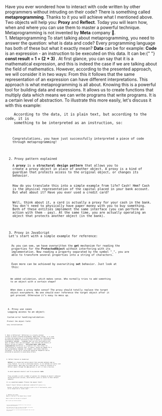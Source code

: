 <Prelude>
  <M>
    Have you ever wondered how to interact with code written by other
    programmers without intruding on their code?
  </M>
  <M>
    There is something called <B>metaprogramming</B>. Thanks to it you will
    achieve what I mentioned above.
  </M>
  <M>
    Two objects will help you: <B>Proxy</B> and <B>Reflect</B>. Today you will
    learn how, when and where you can use them to master a powerful technique.
  </M>
  <Hint hasBg>
    Metaprogramming is not invented by <B>Meta</B> company 🤡.
  </Hint>
</Prelude>

<Section>
  <XL>1. Metaprogramming</XL>
  <M>
    To start talking about metaprogramming, you need to answer the question:
    what is data and code? Every programming language has both of these but what
    it exactly mean?
  </M>
  <M>
    <B>Data</B> can be for example:
  </M>
  <List items="number, symbol, array, object, string" />
  <M>
    <B>Code</B> is an expression - an instruction to be executed on this data.
    It can be:{" "}
    <B hasBg fullBg>
      const result = 1 + (2 * 3)
    </B>
    .
  </M>
  <M>
    At first glance, you can say that it is a mathematical expression, and this
    is indeed the case if we are talking about the field of mathematics.
    However, according to the presented approach, we will consider it in two
    ways:
  </M>
  <List items="by data: '1 + (2 * 3)' - is a string!, by code: '1 + (2 * 3)' - is it code snippet? Then it is 7!" />
  <M>
    From this it follows that the same representation of an expression can have
    different interpretations. This approach is what metaprogramming is all
    about.
  </M>
  <M>
    Knowing this is a powerful tool for building data and expressions. It allows
    us to create functions that multiply data which means we can write programs
    that write programs. It is a certain level of abstraction.
  </M>
  <M>To illustrate this more easily, let's discuss it with this example:</M>
  <Code
    description="For loop"
    src="/snippets/proxy-and-reflect-in-javascript/for.js"
  />
  <M>
    According to the data, it is plain text, but according to the code, it is
    something to be interpreted as an instruction, so:
  </M>
  <Code
    description="For as set of instructions"
    src="/snippets/proxy-and-reflect-in-javascript/for-pseudo.txt"
  />
  <M>
    Congratulations, you have just successfully interpreted a piece of code
    through metaprogramming!
  </M>
</Section>

<Section>
  <XL>2. Proxy pattern explained</XL>
  <M>
    A <B>proxy</B> is a <B>structural design pattern</B> that allows you to
    create a proxy object in place of another object. A proxy is a kind of
    guardian that protects access to the original object, or changes its
    behavior.
  </M>
  <M>
    How do you translate this into a simple example from life? Cash! Hmm? Cash
    is the physical representation of the capital placed in your bank account.
    But what about it? Have you ever used a credit card?
  </M>
  <M>
    Well, think about it, a card is actually a proxy for your cash in the bank.
    You don't need to physically have paper money with you to buy something.
    Both of these entities implement the same interface (you can perform an
    action with them - pay). At the same time, you are actually operating an
    object that protects another object (in the bank).
  </M>
</Section>

<Section>
  <XL>3. Proxy in JavaScript</XL>
  <M>Let's start with a simple example for reference:</M>
  <Code
    description="Your first proxy"
    src="/snippets/proxy-and-reflect-in-javascript/first-proxy.js"
  />
  <M>
    As you can see, we have overwritten the <B>get</B> mechanism for reading the
    properties for the <B>ProtectedObject</B> without interfering with its
    implementation. Now reading a property separated by the symbol "_", you are
    able to transform several properties into a string of characters.
  </M>
  <M>
    Even more can be achieved by overwriting <B>set</B> behavior. Just look at
    this:
  </M>
  <Code
    description="Strict"
    src="/snippets/proxy-and-reflect-in-javascript/set-change.js"
  />
  <M>
    We added validation, which makes sense. Who normally tries to add something
    to an object with a certain shape?
  </M>
  <Hint hasBg>
    When does a proxy make sense? The proxy should totally replace the target
    object everywhere. No one should ever reference the target object after it
    got proxied. Otherwise it’s easy to mess up.
  </Hint>
</Section>

<Section>
  <XL>4. Proxy use cases</XL>
  <M>Logging access to an object:</M>
  <Code
    description="Logging properties"
    src="/snippets/proxy-and-reflect-in-javascript/logging-access-to-obj.js"
  />
  <M>Custom error handling/validation:</M>
  <Code
    description="Cool validation"
    src="/snippets/proxy-and-reflect-in-javascript/validation.js"
  />
  <M>Protect the object field:</M>
  <Code
    description="Like a guard"
    src="/snippets/proxy-and-reflect-in-javascript/guard.js"
  />
  <M>Lazy initialization:</M>
  <Code
    description="Lazy"
    src="/snippets/proxy-and-reflect-in-javascript/lazy.js"
  />
</Section>

<Section>

  <XL>5. What is Reflection?</XL>
  <M>
    Reflection is a closely related concept to object-oriented programming. 
    Among other things, it is used to check the properties of a class/object/method. 
    This technique allows building more dynamic functionality that is native to a particular programming language.
  </M>
  <M>
    Languages that use this functionality are able to modify their own environment, 
    thus setting side effects of default actions on objects.
  </M>
  <M>
    <M><B>With great power comes great responsibility!</B></M>
    Reflection is a powerful tool that allows for the existence of scenarios that, in theory, 
    should not happen for a given programming language (for example, overriding read-only variables). 
    So the use of reflection should be thoughtful and as protected as possible to avoid messy effects.
  </M>
</Section>
<Section>
  <XL>6. Reflect feature in JavaScript</XL>
  <M>
    <B>Reflect</B> is a Javascript native object that provides methods same as
    proxy feature. It is not a functional object, so its methods are static (not
    constructable). What does this mean? We can't create an instance of a
    Reflect object through the <B>new</B> operator or call it like a function.
  </M>
  <M>
    So which approach should I use? In my opinion: <B>both</B>.
  </M>
  <M>
    Proxy provides us with a number of options for changing an object's behavior
    during particular actions, while Reflect gives us access to their default
    behavior.
  </M>
  <M>It is a modified example "Protect the object field":</M>
  <Code
    description="Guard but with Reflect"
    src="/snippets/proxy-and-reflect-in-javascript/reflect-guard.js"
  />
  <M>Simpler? Clearer? Without an additional condition? Of course it is.</M>
  <M>
    Besides, the Reflect object provides us with a lot of functionality, which
    can be categorized as "syntax sugar".
  </M>
</Section>

<Section>
  <XL>7. Reflect use cases</XL>
  <M>Need to find out if an object has a field?</M>
  <Code
    description="Searching..."
    src="/snippets/proxy-and-reflect-in-javascript/find-field.js"
  />
  <M>Need to return all the keys of an object?</M>
  <Code
    description="Keys list"
    src="/snippets/proxy-and-reflect-in-javascript/keys-in-obj.js"
  />
  <M>Want to add a new field? No problem!</M>
  <Code
    description="Adding field"
    src="/snippets/proxy-and-reflect-in-javascript/new-field.js"
  />
</Section>

<Summary>
  <M>
    I hope you understand now Proxy and Reflect 🧑‍💻. I must say they are
    tricky but useful and powerful.
  </M>
  <M>
    Next time when you see an ugly, old legacy code. Remember, that you have
    these API's and there is maybe good use case for them.
  </M>
  <M>
    Feel free to contact me if you have any questions/proposals. Have a nice day
    and good health!
  </M>
</Summary>

